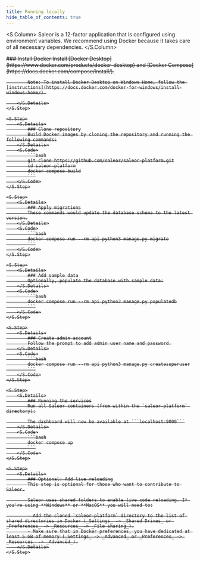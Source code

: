 ```yaml
---
title: Running locally
hide_table_of_contents: true
---
```



<S.Column>
  Saleor is a 12-factor application that is configured using environment
  variables. We recommend using Docker because it takes care of all necessary
  dependencies.
</S.Column>

<S>
    <S.Step>
        <S.Details>
            ### Install Docker
            Install [Docker Desktop](https://www.docker.com/products/docker-desktop) and [Docker Compose](https://docs.docker.com/compose/install/).

            Note: To install Docker Desktop on Windows Home, follow the [instructions](https://docs.docker.com/docker-for-windows/install-windows-home/).

        </S.Details>
    </S.Step>

    <S.Step>
        <S.Details>
            ### Clone repository
            Build Docker images by cloning the repository and running the following commands:
        </S.Details>
        <S.Code>
            ```bash
            git clone https://github.com/saleor/saleor-platform.git
            cd saleor-platform
            docker compose build
            ```
        </S.Code>
    </S.Step>

    <S.Step>
        <S.Details>
            ### Apply migrations
            These commands would update the database schema to the latest version.
        </S.Details>
        <S.Code>
            ```bash
            docker compose run --rm api python3 manage.py migrate
            ```
        </S.Code>
    </S.Step>

    <S.Step>
        <S.Details>
            ### Add sample data
            Optionally, populate the database with sample data:
        </S.Details>
        <S.Code>
            ```bash
            docker compose run --rm api python3 manage.py populatedb
            ```
        </S.Code>
    </S.Step>

    <S.Step>
        <S.Details>
            ### Create admin account
            Follow the prompt to add admin user name and password.
        </S.Details>
        <S.Code>
            ```bash
            docker compose run --rm api python3 manage.py createsuperuser
            ```
        </S.Code>
    </S.Step>

    <S.Step>
        <S.Details>
            ### Running the services
            Run all Saleor containers (from within the `saleor-platform` directory):

            The dashboard will now be available at ```localhost:9000```
        </S.Details>
        <S.Code>
            ```bash
            docker compose up
            ```
        </S.Code>
    </S.Step>

    <S.Step>
        <S.Details>
            ### Optional: Add live reloading
            This step is optional for those who want to contribute to Saleor.

            Saleor uses shared folders to enable live code reloading. If you're using **Windows** or **MacOS** you will need to:

            - Add the cloned `saleor-platform` directory to the list of shared directories in Docker (_Settings_ -> _Shared Drives_ or _Preferences_ -> _Resources_ -> _File sharing_).
            - Make sure that in Docker preferences, you have dedicated at least 5 GB of memory (_Settings_ -> _Advanced_ or _Preferences_ -> _Resources_ -> _Advanced_).
        </S.Details>
    </S.Step>

</S>
